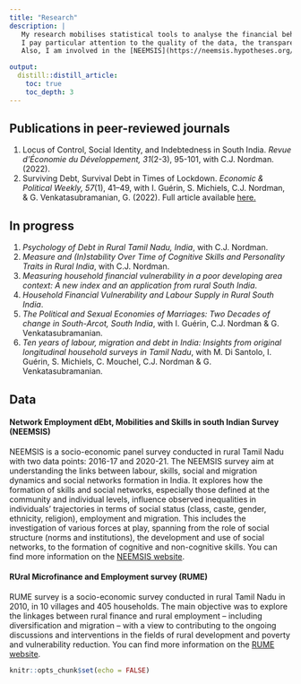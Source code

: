 ```yaml
---
title: "Research"
description: |
   My research mobilises statistical tools to analyse the financial behaviour, labour and cognition of households in rural South India. <br> 
   I pay particular attention to the quality of the data, the transparency of the analyses and the ethics of research more generally. <br>
   Also, I am involved in the [NEEMSIS](https://neemsis.hypotheses.org/) data collection.

output:
  distill::distill_article:
    toc: true
    toc_depth: 3
---
```




## Publications in peer-reviewed journals

1. Locus of Control, Social Identity, and Indebtedness in South India. *Revue d'Économie du Développement, 31*(2-3), 95-101, with C.J. Nordman. (2022).
1. Surviving Debt, Survival Debt in Times of Lockdown. *Economic & Political Weekly, 57*(1), 41–49, with I. Guérin, S. Michiels, C.J. Nordman, & G. Venkatasubramanian, G. (2022).  Full article available [here.](https://www.researchgate.net/publication/357617209_Surviving_Debt_and_Survival_Debt_in_Times_of_Lockdown)


## In progress

1. *Psychology of Debt in Rural Tamil Nadu, India*, with C.J. Nordman.
1. *Measure and (In)stability Over Time of Cognitive Skills and Personality Traits in Rural India*, with C.J. Nordman.
1. *Measuring household financial vulnerability in a poor developing area context: A new index and an application from rural South India*.
1. *Household Financial Vulnerability and Labour Supply in Rural South India*.
1. *The Political and Sexual Economies of Marriages: Two Decades of change in South-Arcot, South India*, with I. Guérin, C.J. Nordman & G. Venkatasubramanian.
1. *Ten years of labour, migration and debt in India: Insights from original longitudinal household surveys in Tamil Nadu*, with M. Di Santolo, I. Guérin, S. Michiels, C. Mouchel, C.J. Nordman & G. Venkatasubramanian.








## Data

#### Network Employment dEbt, Mobilities and Skills in south Indian Survey (NEEMSIS)

NEEMSIS is a socio-economic panel survey conducted in rural Tamil Nadu with two data points: 2016-17 and 2020-21. The NEEMSIS survey aim at understanding the links between labour, skills, social and migration dynamics and social networks formation in India. It explores how the formation of skills and social networks, especially those defined at the community and individual levels, influence observed inequalities in individuals’ trajectories in terms of social status (class, caste, gender, ethnicity, religion), employment and migration. This includes the investigation of various forces at play, spanning from the role of social structure (norms and institutions), the development and use of social networks, to the formation of cognitive and non-cognitive skills.
You can find more information on the [NEEMSIS website](https://neemsis.hypotheses.org/).

#### RUral Microfinance and Employment survey (RUME)

RUME survey is a socio-economic survey conducted in rural Tamil Nadu in 2010, in 10 villages and 405 households. The main objective was to explore the linkages between rural finance and rural employment – including diversification and migration – with a view to contributing to the ongoing discussions and interventions in the fields of rural development and poverty and vulnerability reduction.
You can find more information on the [RUME website](https://odriis.hypotheses.org/rume).


```r
knitr::opts_chunk$set(echo = FALSE)

```

